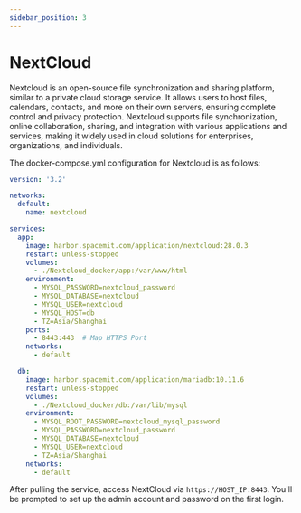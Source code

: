 ```yaml
---
sidebar_position: 3
---
```


# NextCloud

Nextcloud is an open-source file synchronization and sharing platform, similar to a private cloud storage service. It allows users to host files, calendars, contacts, and more on their own servers, ensuring complete control and privacy protection. Nextcloud supports file synchronization, online collaboration, sharing, and integration with various applications and services, making it widely used in cloud solutions for enterprises, organizations, and individuals.

The docker-compose.yml configuration for Nextcloud is as follows:

```yaml
version: '3.2'

networks:
  default:
    name: nextcloud

services:
  app:
    image: harbor.spacemit.com/application/nextcloud:28.0.3
    restart: unless-stopped
    volumes:
      - ./Nextcloud_docker/app:/var/www/html
    environment:
      - MYSQL_PASSWORD=nextcloud_password 
      - MYSQL_DATABASE=nextcloud
      - MYSQL_USER=nextcloud
      - MYSQL_HOST=db
      - TZ=Asia/Shanghai
    ports:
      - 8443:443  # Map HTTPS Port
    networks:
      - default

  db:
    image: harbor.spacemit.com/application/mariadb:10.11.6
    restart: unless-stopped
    volumes:
      - ./Nextcloud_docker/db:/var/lib/mysql
    environment:
      - MYSQL_ROOT_PASSWORD=nextcloud_mysql_password
      - MYSQL_PASSWORD=nextcloud_password
      - MYSQL_DATABASE=nextcloud
      - MYSQL_USER=nextcloud
      - TZ=Asia/Shanghai
    networks:
      - default
```

After pulling the service, access NextCloud via `https://HOST_IP:8443`. You'll be prompted to set up the admin account and password on the first login.